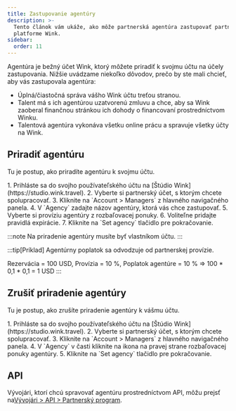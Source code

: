 ```yaml
---
title: Zastupovanie agentúry
description: >-
  Tento článok vám ukáže, ako môže partnerská agentúra zastupovať partnerov na
  platforme Wink.
sidebar:
  order: 11
---
```


Agentúra je bežný účet Wink, ktorý môžete priradiť k svojmu účtu na účely zastupovania. Nižšie uvádzame niekoľko dôvodov, prečo by ste mali chcieť, aby vás zastupovala agentúra:

* Úplná/čiastočná správa vášho Wink účtu treťou stranou.
* Talent má s ich agentúrou uzatvorenú zmluvu a chce, aby sa Wink zaoberal finančnou stránkou ich dohody o financovaní prostredníctvom Winku.
* Talentová agentúra vykonáva všetku online prácu a spravuje všetky účty na Wink.

## Priradiť agentúru

Tu je postup, ako priradíte agentúru k svojmu účtu.

<Steps>
  1. Prihláste sa do svojho používateľského účtu na [Štúdio Wink](https://studio.wink.travel).
  2. Vyberte si partnerský účet, s ktorým chcete spolupracovať.
  3. Kliknite na `Account > Managers` z hlavného navigačného panela.
  4. V `Agency` zadajte názov agentúry, ktorá vás chce zastupovať.
  5. Vyberte si províziu agentúry z rozbaľovacej ponuky.
  6. Voliteľne pridajte pravidlá expirácie.
  7. Kliknite na `Set agency` tlačidlo pre pokračovanie.
</Steps>


:::note
Na priradenie agentúry musíte byť vlastníkom účtu.
:::

:::tip\[Príklad]
Agentúrny poplatok sa odvodzuje od partnerskej provízie.

Rezervácia = 100 USD, Provízia = 10 %, Poplatok agentúre = 10 % => 100 \* 0,1 \* 0,1 = 1 USD
:::

## Zrušiť priradenie agentúry

Tu je postup, ako zrušíte priradenie agentúry k vášmu účtu.

<Steps>
  1. Prihláste sa do svojho používateľského účtu na [Štúdio Wink](https://studio.wink.travel).
  2. Vyberte si partnerský účet, s ktorým chcete spolupracovať.
  3. Kliknite na `Account > Managers` z hlavného navigačného panela.
  4. V `Agency` v časti kliknite na <Badge text="x" variant="danger" size="small" /> ikona na pravej strane rozbaľovacej ponuky agentúry.
  5. Kliknite na `Set agency` tlačidlo pre pokračovanie.
</Steps>


## API

Vývojári, ktorí chcú spravovať agentúru prostredníctvom API, môžu prejsť na[Vývojári > API > Partnerský program](/developers/apis/#affiliate-api).

